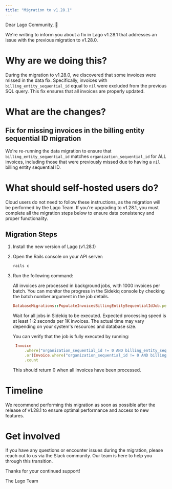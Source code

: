 ```yaml
---
title: "Migration to v1.28.1"
---
```


Dear Lago Community, 👋

We're writing to inform you about a fix in Lago v1.28.1 that addresses an issue with the previous migration to v1.28.0.

# Why are we doing this?

During the migration to v1.28.0, we discovered that some invoices were missed in the data fix. Specifically, invoices with `billing_entity_sequential_id` equal to `nil` were excluded from the previous SQL query. This fix ensures that all invoices are properly updated.

# What are the changes?

## Fix for missing invoices in the billing entity sequential ID migration

We're re-running the data migration to ensure that `billing_entity_sequential_id` matches `organization_sequential_id` for ALL invoices, including those that were previously missed due to having a `nil` billing entity sequential ID.

# What should self-hosted users do?

<Note>
Cloud users do not need to follow these instructions, as the migration will be performed by the Lago Team.
</Note>

<Warning>
If you're upgrading to v1.28.1, you must complete all the migration steps below to ensure data consistency and proper functionality.
</Warning>

## Migration Steps

1. Install the new version of Lago (v1.28.1)
2. Open the Rails console on your API server:
   ```bash
   rails c
   ```
3. Run the following command:

   <Note>
   All invoices are processed in background jobs, with 1000 invoices per batch. You can monitor the progress in the Sidekiq console by checking the batch number argument in the job details.
   </Note>

   ```ruby
   DatabaseMigrations::PopulateInvoicesBillingEntitySequentialIdJob.perform_later
   ```
   Wait for all jobs in Sidekiq to be executed.
   <Note>
   Expected processing speed is at least 1-2 seconds per 1K invoices. The actual time may vary depending on your system's resources and database size.
   </Note>

   You can verify that the job is fully executed by running:
   ```ruby
    Invoice
        .where("organization_sequential_id != 0 AND billing_entity_sequential_id IS NULL")
        .or(Invoice.where("organization_sequential_id != 0 AND billing_entity_sequential_id != organization_sequential_id"))
        .count
    ```
   This should return 0 when all invoices have been processed.

# Timeline

We recommend performing this migration as soon as possible after the release of v1.28.1 to ensure optimal performance and access to new features.

# Get involved

If you have any questions or encounter issues during the migration, please reach out to us via the Slack community. Our team is here to help you through this transition.

Thanks for your continued support!

The Lago Team 